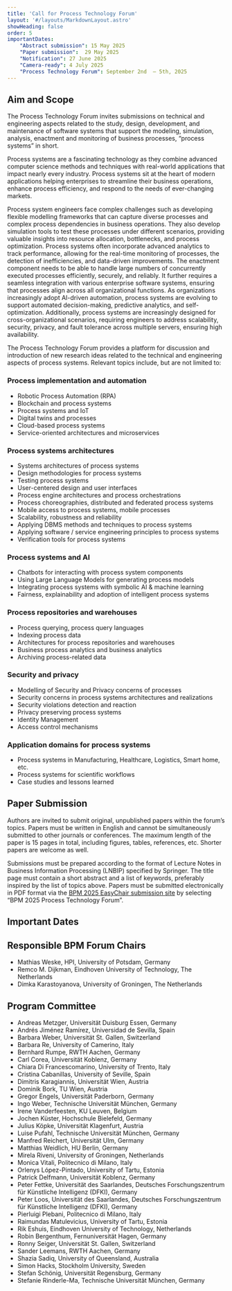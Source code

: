 ```yaml
---
title: 'Call for Process Technology Forum'
layout: '#/layouts/MarkdownLayout.astro'
showHeading: false
order: 5
importantDates:
    "Abstract submission": 15 May 2025
    "Paper submission":  29 May 2025
    "Notification": 27 June 2025
    "Camera-ready": 4 July 2025
    "Process Technology Forum": September 2nd  – 5th, 2025
---
```


## Aim and Scope

The Process Technology Forum invites submissions on technical and engineering aspects related to the study, design, development, and maintenance of software systems that support the modeling, simulation, analysis, enactment and monitoring of business processes, “process systems” in short. 

Process systems are a fascinating technology as they combine advanced computer science methods and techniques with real-world applications that impact nearly every industry.  Process systems sit at the heart of modern applications helping enterprises to streamline their business operations, enhance process efficiency, and respond to the needs of ever-changing markets.

Process system engineers face complex challenges such as developing flexible modelling frameworks that can capture diverse processes and complex process dependencies in business operations. They also develop simulation tools to test these processes under different scenarios, providing valuable insights into resource allocation, bottlenecks, and process optimization. Process systems often incorporate advanced analytics to track performance, allowing for the real-time monitoring of processes, the detection of inefficiencies, and data-driven improvements. The enactment component needs to be able to handle large numbers of concurrently executed processes efficiently, securely, and reliably. It further requires a seamless integration with various enterprise software systems, ensuring that processes align across all organizational functions. As organizations increasingly adopt AI-driven automation, process systems are evolving to support automated decision-making, predictive analytics, and self-optimization. Additionally, process systems are increasingly designed for cross-organizational scenarios, requiring engineers to address scalability, security, privacy, and fault tolerance across multiple servers, ensuring high availability.

The Process Technology Forum provides a platform for discussion and introduction of new research ideas related to the technical and engineering aspects of process systems. Relevant topics include, but are not limited to:

### Process implementation and automation

  * Robotic Process Automation (RPA)
  * Blockchain and process systems
  * Process systems and IoT
  * Digital twins and processes
  * Cloud-based process systems
  * Service-oriented architectures and microservices

### Process systems architectures
  * Systems architectures of process systems
  * Design methodologies for process systems
  * Testing process systems
  * User-centered design and user interfaces
  * Process engine architectures and process orchestrations
  * Process choreographies, distributed and federated process systems
  * Mobile access to process systems, mobile processes
  * Scalability, robustness and reliability
  * Applying DBMS methods and techniques to process systems
  * Applying software / service engineering principles to process systems
  * Verification tools for process systems

### Process systems and AI
  * Chatbots for interacting with process system components
  * Using Large Language Models for generating process models
  * Integrating process systems with symbolic AI & machine learning
  * Fairness, explainability and adoption of intelligent process systems

### Process repositories and warehouses
  *  Process querying, process query languages
  *  Indexing process data
  *  Architectures for process repositories and warehouses
  *  Business process analytics and business analytics
  *  Archiving process-related data

### Security and privacy
  * Modelling of Security and Privacy concerns of processes
  * Security concerns in process systems architectures and realizations
  * Security violations detection and reaction
  * Privacy preserving process systems
  * Identity Management
  * Access control mechanisms

### Application domains for process systems
  * Process systems in Manufacturing, Healthcare, Logistics, Smart home, etc.
  * Process systems for scientific workflows
  * Case studies and lessons learned

## Paper Submission

Authors are invited to submit original, unpublished papers within the forum’s topics. Papers must be written in English and cannot be simultaneously submitted to other journals or conferences. The maximum length of the paper is 15 pages in total, including figures, tables, references, etc. Shorter papers are welcome as well.

Submissions must be prepared according to the format of Lecture Notes in Business Information Processing (LNBIP) specified by Springer. The title page must contain a short abstract and a list of keywords, preferably inspired by the list of topics above. Papers must be submitted electronically in PDF format via the [BPM 2025 EasyChair submission site](https://easychair.org/conferences/?conf=bpm2025) by selecting “BPM 2025 Process Technology Forum”. 

## Important Dates

<ImportantDates importantDates={frontmatter.importantDates}/>

## Responsible BPM Forum Chairs

* Mathias Weske, HPI, University of Potsdam, Germany
* Remco M. Dijkman, Eindhoven University of Technology, The Netherlands
* Dimka Karastoyanova, University of Groningen, The Netherlands

## Program Committee

* Andreas Metzger, Universität Duisburg Essen, Germany
* Andrés Jiménez Ramírez, Universidad de Sevilla, Spain
* Barbara Weber, Universität St. Gallen, Switzerland
* Barbara Re, University of Camerino, Italy
* Bernhard Rumpe, RWTH Aachen, Germany
* Carl Corea, Universität Koblenz, Germany
* Chiara Di Francescomarino, University of Trento, Italy
* Cristina Cabanillas, University of Seville, Spain
* Dimitris Karagiannis, Universität Wien, Austria
* Dominik Bork, TU Wien, Austria
* Gregor Engels, Universität Paderborn, Germany
* Ingo Weber, Technische Universität München, Germany
* Irene Vanderfeesten, KU Leuven, Belgium
* Jochen Küster, Hochschule Bielefeld, Germany
* Julius Köpke, Universität Klagenfurt, Austria
* Luise Pufahl, Technische Universität München, Germany
* Manfred Reichert, Universität Ulm, Germany
* Matthias Weidlich, HU Berlin, Germany
* Mirela Riveni, University of Groningen, Netherlands
* Monica Vitali, Politecnico di Milano, Italy
* Orlenys López-Pintado, University of Tartu, Estonia
* Patrick Delfmann, Universität Koblenz, Germany
* Peter Fettke, Universität des Saarlandes, Deutsches Forschungszentrum für Künstliche Intelligenz (DFKI), Germany
* Peter Loos, Universität des Saarlandes, Deutsches Forschungszentrum für Künstliche Intelligenz (DFKI), Germany
* Pierluigi Plebani, Politecnico di Milano, Italy
* Raimundas Matulevicius, University of Tartu, Estonia
* Rik Eshuis, Eindhoven University of Technology, Netherlands
* Robin Bergenthum, Fernuniversität Hagen, Germany
* Ronny Seiger, Universität St. Gallen, Switzerland
* Sander Leemans, RWTH Aachen, Germany
* Shazia Sadiq, University of Queensland, Australia
* Simon Hacks, Stockholm University, Sweden
* Stefan Schönig, Universität Regensburg, Germany
* Stefanie Rinderle-Ma, Technische Universität München, Germany
